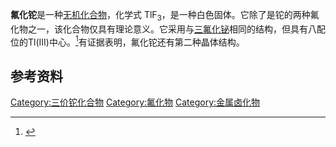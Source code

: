 {{Chembox
| ImageFile = Kristallstruktur Yttrium(III)-fluorid.png
| ImageSize = 
| ImageAlt = 
| IUPACName = 
| OtherNames = 
|Section1={{Chembox Identifiers
| CASNo = 7783-57-5
| CASNo_Ref = {{cascite|correct|CAS}}
| UNII_Ref = {{fdacite|correct|FDA}}
| UNII = ZJ85SF5XFJ
| PubChem = 
| SMILES = }}
|Section2={{Chembox Properties
| Tl=1|F=3 
| MolarMass =
| Appearance = 白色固体
| Density = 8.65 g/cm<sup>3</sup>
| MeltingPt = 
| BoilingPt = 
| Solubility = }}
|Section3={{Chembox Hazards
| MainHazards = 
| FlashPt = 
| AutoignitionPt = }}
|Section8={{Chembox Related
| OtherAnions = [[氯化铊|氯化铊]]
| OtherCations = [[氟化铝|氟化铝]] <br />[[氟化镓|氟化镓]]<br />[[氟化亚铊|氟化亚铊]]
  }}
}}

'''氟化铊'''是一种[[无机化合物|无机化合物]]，化学式 TlF<sub>3</sub>，是一种白色固体。它除了是铊的两种氟化物之一，该化合物仅具有理论意义。它采用与[[三氟化铋|三氟化铋]]相同的结构，但具有八配位的Tl(III)中心。<ref>{{cite journal|title=Die Kristallstruktur von Thalliumtrifluorid (Crystal Structure of Thalliumtrifluorides)|author=Christoph Hebecker|journal=Zeitschrift fuer Anorganische und Allgemeine Chemie|year=1972|volume= 393|pages=223–229|doi=10.1002/zaac.19723930305}}</ref>有证据表明，氟化铊还有第二种晶体结构。

==参考资料==
{{Reflist}}

{{铊化合物}}
{{氟化物}}

[[Category:三价铊化合物|Category:三价铊化合物]]
[[Category:氟化物|Category:氟化物]]
[[Category:金属卤化物|Category:金属卤化物]]